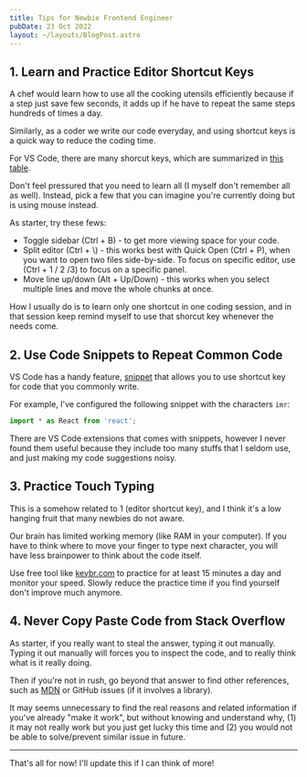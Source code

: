 ```yaml
---
title: Tips for Newbie Frontend Engineer
pubDate: 23 Oct 2022
layout: ~/layouts/BlogPost.astro
---
```



## 1. Learn and Practice Editor Shortcut Keys

A chef would learn how to use all the cooking utensils efficiently because if a step just save few seconds, it adds up if he have to repeat the same steps hundreds of times a day.

Similarly, as a coder we write our code everyday, and using shortcut keys is a quick way to reduce the coding time.

For VS Code, there are many shorcut keys, which are summarized in [this table](https://code.visualstudio.com/shortcuts/keyboard-shortcuts-windows.pdf).

Don't feel pressured that you need to learn all (I myself don't remember all as well). Instead, pick a few that you can imagine you're currently doing but is using mouse instead.

As starter, try these fews:

- Toggle sidebar (Ctrl + B) - to get more viewing space for your code.
- Split editor (Ctrl + \\) - this works best with Quick Open (Ctrl + P), when you want to open two files side-by-side. To focus on specific editor, use (Ctrl + 1 / 2 /3) to focus on a specific panel.
- Move line up/down (Alt + Up/Down) - this works when you select multiple lines and move the whole chunks at once.

How I usually do is to learn only one shortcut in one coding session, and in that session keep remind myself to use that shorcut key whenever the needs come.

## 2. Use Code Snippets to Repeat Common Code

VS Code has a handy feature, [snippet](https://code.visualstudio.com/docs/editor/userdefinedsnippets) that allows you to use shortcut key for code that you commonly write.

For example, I've configured the following snippet with the characters `imr`:

```ts
import * as React from 'react';
```

<Aside heading="My Personal Experience">

There are VS Code extensions that comes with snippets, however I never found them useful because they include too many stuffs that I seldom use, and just making my code suggestions noisy.

</Aside>

## 3. Practice Touch Typing

This is a somehow related to 1 (editor shortcut key), and I think it's a low hanging fruit that many newbies do not aware.

Our brain has limited working memory (like RAM in your computer). If you have to think where to move your finger to type next character, you will have less brainpower to think about the code itself.

Use free tool like [keybr.com](https://www.keybr.com/) to practice for at least 15 minutes a day and monitor your speed. Slowly reduce the practice time if you find yourself don't improve much anymore.

## 4. Never Copy Paste Code from Stack Overflow

As starter, if you really want to steal the answer, typing it out manually. Typing it out manually will forces you to inspect the code, and to really think what is it really doing.

Then if you're not in rush, go beyond that answer to find other references, such as [MDN](https://developer.mozilla.org/en-US/) or GitHub issues (if it involves a library).

It may seems unnecessary to find the real reasons and related information if you've already "make it work", but without knowing and understand why, (1) it may not really work but you just get lucky this time and (2) you would not be able to solve/prevent similar issue in future.

---

That's all for now! I'll update this if I can think of more!
